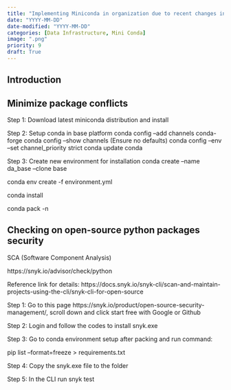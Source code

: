 ```yaml
---
title: "Implementing Miniconda in organization due to recent changes in Anaconda licensing"
date: "YYYY-MM-DD"
date-modified: "YYYY-MM-DD"
categories: [Data Infrastructure, Mini Conda]
image: ".png"
priority: 9
draft: True
---
```


## Introduction

## Minimize package conflicts

Step 1: Download latest miniconda distribution and install

Step 2: Setup conda in base platform
	conda config --add channels conda-forge
	conda config --show channels (Ensure no defaults)
	conda config --env --set channel_priority strict
	conda update conda

Step 3: Create new environment for installation
	conda create --name da_base --clone base


conda env create -f environment.yml

conda install 

conda pack -n <environment_name>


## Checking on open-source python packages security

SCA (Software Component Analysis)


https://snyk.io/advisor/check/python

Reference link for details: https://docs.snyk.io/snyk-cli/scan-and-maintain-projects-using-the-cli/snyk-cli-for-open-source

Step 1: Go to this page https://snyk.io/product/open-source-security-management/, scroll down and click start free with Google or Github

Step 2: Login and follow the codes to install snyk.exe

Step 3: Go to conda environment setup after packing and run command:

pip list --format=freeze > requirements.txt

Step 4: Copy the snyk.exe file to the folder

Step 5: In the CLI run snyk test


